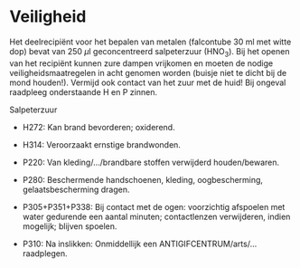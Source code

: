 # Veiligheid

```{=html}
<!--
Alle aandachtspunten in verband met veilig werken.
-->
```
Het deelrecipiënt voor het bepalen van metalen (falcontube 30 ml met witte dop) bevat van 250 $\mu$l geconcentreerd salpeterzuur (HNO~3~).
Bij het openen van het recipiënt kunnen zure dampen vrijkomen en moeten de nodige veiligheidsmaatregelen in acht genomen worden (buisje niet te dicht bij de mond houden!).
Vermijd ook contact van het zuur met de huid!
Bij ongeval raadpleeg onderstaande H en P zinnen.

Salpeterzuur

-   H272: Kan brand bevorderen; oxiderend.

-   H314: Veroorzaakt ernstige brandwonden.

-   P220: Van kleding/.../brandbare stoffen verwijderd houden/bewaren.

-   P280: Beschermende handschoenen, kleding, oogbescherming, gelaatsbescherming dragen.

-   P305+P351+P338: Bij contact met de ogen: voorzichtig afspoelen met water gedurende een aantal minuten; contactlenzen verwijderen, indien mogelijk; blijven spoelen.

-   P310: Na inslikken: Onmiddellijk een ANTIGIFCENTRUM/arts/... raadplegen.
